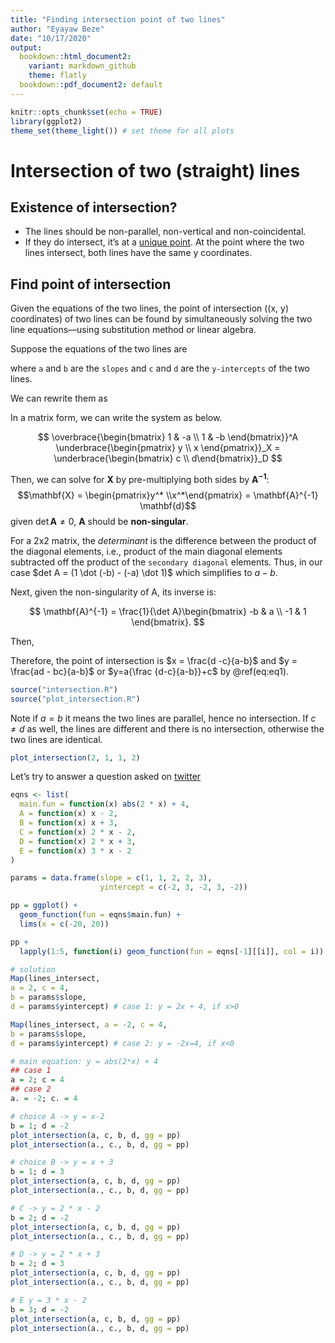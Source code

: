 ```yaml
---
title: "Finding intersection point of two lines"
author: "Eyayaw Beze"
date: "10/17/2020"
output:
  bookdown::html_document2:
    variant: markdown_github
    theme: flatly
  bookdown::pdf_document2: default
---
```


```r
knitr::opts_chunk$set(echo = TRUE)
library(ggplot2)
theme_set(theme_light()) # set theme for all plots
```

# Intersection of two (straight) lines

## Existence of intersection?

-   The lines should be non-parallel, non-vertical and non-coincidental.
-   If they do intersect, it's at a [unique point](https://brilliant.org/wiki/linear-equations-intersection-of-lines/). At the point where the two lines intersect, both lines have the same y coordinates.

## Find point of intersection

Given the equations of the two lines, the point of intersection ((x, y) coordinates) of two lines can be found by simultaneously solving the two line equations---using substitution method or linear algebra. 

Suppose the equations of the two lines are

\begin{align}
y = ax + c (\#eq:eq1) \\
y = bx + d (\#eq:eq2)
\end{align}

 where `a` and `b` are the `slopes` and `c` and `d` are the `y-intercepts` of the two lines.

We can rewrite them as 

\begin{align}
y-ax = c\\
y-bx = d
\end{align}


In a matrix form, we can write the system as below.

$$
\overbrace{\begin{bmatrix}
1 & -a \\
1 & -b 
\end{bmatrix}}^A 
\underbrace{\begin{pmatrix} 
y \\ x 
\end{pmatrix}}_X = \underbrace{\begin{bmatrix} c \\ d\end{bmatrix}}_D
$$

Then, we can solve for $\mathbf{X}$ by pre-multiplying both sides by $\mathbf{A^{-1}}$: $$\mathbf{X} = \begin{pmatrix}y^* \\x^*\end{pmatrix} = \mathbf{A}^{-1} \mathbf{d}$$ given $\det{\mathbf{A}} \neq 0$, $\mathbf{A}$ should be **non-singular**.

For a 2x2 matrix, the *determinant* is the difference between the product of the diagonal elements, i.e., product of the main diagonal elements subtracted off the product of the `secondary diagonal` elements. Thus, in our case $det A = (1 \dot (-b) - (-a) \dot 1)$ which simplifies to $a-b$. 

Next, given the non-singularity of A, its inverse is: 

$$
\mathbf{A}^{-1} = \frac{1}{\det A}\begin{bmatrix}
-b & a \\
-1 & 1 
\end{bmatrix}.
$$

Then, 

\begin{gather}
\begin{aligned}
\mathbf{X} 
&= \frac{1}{a-b}\begin{bmatrix}
-b & a \\
-1 & 1 
\end{bmatrix} \begin{bmatrix} c \\ d\end{bmatrix} \\
&= \frac{1}{a-b}\begin{bmatrix}
-bc + ad \\
-c + d  
\end{bmatrix}\\
&= \begin{bmatrix}
\frac{ad - bc}{a-b} \\
\frac{d -c}{a-b}
\end{bmatrix}
\end{aligned}
\end{gather}

Therefore, the point of intersection is $x = \frac{d -c}{a-b}$ and $y = \frac{ad - bc}{a-b}$ or $y=a{\frac {d-c}{a-b}}+c$ by \@ref(eq:eq1).

```r
source("intersection.R")
source("plot_intersection.R")

```

Note if $a = b$ it means the two lines are parallel, hence no intersection. If $c \ne d$ as well, the lines are different and there is no intersection, otherwise the two lines are identical.

```r

plot_intersection(2, 1, 1, 2)
```

Let's try to answer a question asked on [twitter](# https://twitter.com/PaoloAPalma/status/1317336137996881927?s=20
)


```r

eqns <- list(
  main.fun = function(x) abs(2 * x) + 4,
  A = function(x) x - 2,
  B = function(x) x + 3,
  C = function(x) 2 * x - 2,
  D = function(x) 2 * x + 3,
  E = function(x) 3 * x - 2
)

params = data.frame(slope = c(1, 1, 2, 2, 3), 
                    yintercept = c(-2, 3, -2, 3, -2))

```

```r
pp = ggplot() + 
  geom_function(fun = eqns$main.fun) + 
  lims(x = c(-20, 20))

pp + 
  lapply(1:5, function(i) geom_function(fun = eqns[-1][[i]], col = i))
```


```r

# solution
Map(lines_intersect, 
a = 2, c = 4, 
b = params$slope, 
d = params$yintercept) # case 1: y = 2x + 4, if x>0

Map(lines_intersect, a = -2, c = 4, 
b = params$slope, 
d = params$yintercept) # case 2: y = -2x=4, if x<0

# main equation: y = abs(2*x) + 4
## case 1
a = 2; c = 4
## case 2
a. = -2; c. = 4

# choice A -> y = x-2
b = 1; d = -2 
plot_intersection(a, c, b, d, gg = pp)
plot_intersection(a., c., b, d, gg = pp)

# choice B -> y = x + 3
b = 1; d = 3  
plot_intersection(a, c, b, d, gg = pp)
plot_intersection(a., c., b, d, gg = pp)

# C -> y = 2 * x - 2
b = 2; d = -2 
plot_intersection(a, c, b, d, gg = pp)
plot_intersection(a., c., b, d, gg = pp)

# D -> y = 2 * x + 3
b = 2; d = 3   
plot_intersection(a, c, b, d, gg = pp)
plot_intersection(a., c., b, d, gg = pp)

# E y = 3 * x - 2 
b = 3; d = -2  
plot_intersection(a, c, b, d, gg = pp)
plot_intersection(a., c., b, d, gg = pp)

```


